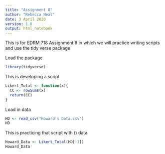 ---
title: "Assignment 8"
author: "Rebecca Neal"
date: 3 April 2020
version: 1.0
output: html_notebook
---

This is for EDRM 718 Assignment 8 in which we will practice writing scripts and
use the tidy verse package

Load the package
```{r}
library(tidyverse)
```


This is developing a script
```{r}
Likert_Total <- function(x){
  CC <- rowSums(x)
  return(CC)
}
```


Load in data
```{r Loading in Data, include=FALSE}
HD <- read_csv("Howard's Data.csv")
HD
```



This is practicing that script with () data
```{r}
Howard_Data <- Likert_Total(HD[-1])
Howard_Data
```

